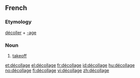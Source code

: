 ==French==

===Etymology===
[[décoller]] + [[-age]]

===Noun===
{{fr-noun|m|sort=decollage}}
# [[takeoff]]

[[et:décollage]]
[[el:décollage]]
[[fr:décollage]]
[[id:décollage]]
[[hu:décollage]]
[[no:décollage]]
[[fi:décollage]]
[[vi:décollage]]
[[zh:décollage]]